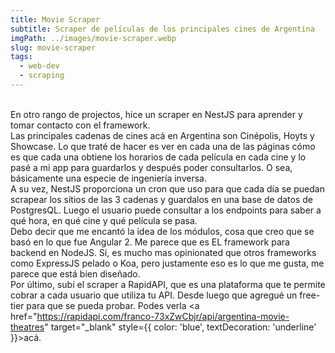 ```yaml
---
title: Movie Scraper
subtitle: Scraper de películas de los principales cines de Argentina
imgPath: ../images/movie-scraper.webp
slug: movie-scraper
tags:
  - web-dev
  - scraping
---
```

\
En otro rango de projectos, hice un scraper en NestJS para aprender y tomar contacto con el framework.
\
Las principales cadenas de cines acá en Argentina son Cinépolis, Hoyts y Showcase. Lo que traté de hacer es ver en cada una de las páginas cómo es que cada una obtiene los horarios de cada película en cada cine y lo pasé a mi app para guardarlos y después poder consultarlos. O sea, básicamente una especie de ingeniería inversa.
\
A su vez, NestJS proporciona un cron que uso para que cada día se puedan scrapear los sitios de las 3 cadenas y guardalos en una base de datos de PostgresQL. Luego el usuario puede consultar a los endpoints para saber a qué hora, en qué cine y qué película se pasa.
\
Debo decir que me encantó la idea de los módulos, cosa que creo que se basó en lo que fue Angular 2. Me parece que es EL framework para backend en NodeJS. Sí, es mucho mas opinionated que otros frameworks como ExpressJS pelado o Koa, pero justamente eso es lo que me gusta, me parece que está bien diseñado.
\
Por último, subí el scraper a RapidAPI, que es una plataforma que te permite cobrar a cada usuario que utiliza tu API. Desde luego que agregué un free-tier para que se pueda probar. Podes verla
<a href="https://rapidapi.com/franco-73xZwCbjr/api/argentina-movie-theatres" target="_blank" style={{ color: 'blue', textDecoration: 'underline' }}>acá</a>.

